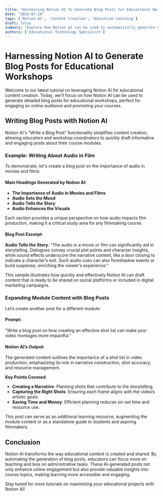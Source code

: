 ```yaml
---
title: "Harnessing Notion AI to Generate Blog Posts for Educational Workshops"
date: "2023-07-24"
tags: ['Notion AI', 'Content Creation', 'Education Learning']
draft: false
summary: "Explore how Notion AI can be used to automatically generate engaging blog posts for different modules of an educational workshop, enhancing online visibility and student engagement."
authors: ['Educational Technology Specialist']
---
```


# Harnessing Notion AI to Generate Blog Posts for Educational Workshops

Welcome to our latest tutorial on leveraging Notion AI for educational content creation. Today, we'll focus on how Notion AI can be used to generate detailed blog posts for educational workshops, perfect for engaging an online audience and promoting your courses.

## Writing Blog Posts with Notion AI

Notion AI's "Write a Blog Post" functionality simplifies content creation, allowing educators and workshop coordinators to quickly draft informative and engaging posts about their course modules.

### Example: Writing About Audio in Film

To demonstrate, let's create a blog post on the importance of audio in movies and films:

#### Main Headings Generated by Notion AI:
- **The Importance of Audio in Movies and Films**
- **Audio Sets the Mood**
- **Audio Tells the Story**
- **Audio Enhances the Visuals**

Each section provides a unique perspective on how audio impacts film production, making it a critical study area for any filmmaking course.

#### Blog Post Excerpt:
**Audio Tells the Story**: "The audio in a movie or film can significantly aid in storytelling. Dialogues convey crucial plot points and character insights, while sound effects underscore the narrative context, like a door closing to indicate a character’s exit. Such audio cues can also foreshadow events or build suspense, enriching the viewer's experience."

This sample illustrates how quickly and effectively Notion AI can draft content that is ready to be shared on social platforms or included in digital marketing campaigns.

### Expanding Module Content with Blog Posts

Let’s create another post for a different module:

#### Prompt:
"Write a blog post on how creating an effective shot list can make your video montages more impactful."

#### Notion AI’s Output:
The generated content outlines the importance of a shot list in video production, emphasizing its role in narrative construction, shot accuracy, and resource management.

**Key Points Covered**:
- **Creating a Narrative**: Planning shots that contribute to the storytelling.
- **Capturing the Right Shots**: Ensuring each frame aligns with the video’s artistic goals.
- **Saving Time and Money**: Efficient planning reduces on-set time and resource use.

This post can serve as an additional learning resource, augmenting the module content or as a standalone guide to students and aspiring filmmakers.

## Conclusion

Notion AI transforms the way educational content is created and shared. By automating the generation of blog posts, educators can focus more on teaching and less on administrative tasks. These AI-generated posts not only enhance online engagement but also provide valuable insights into course topics, making learning more accessible and engaging.

Stay tuned for more tutorials on maximizing your educational projects with Notion AI!

